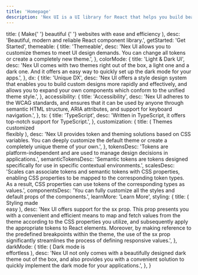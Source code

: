 ```yaml
---
title: 'Homepage'
description: 'Nex UI is a UI library for React that helps you build beautiful user interfaces.'
---
```



  title: (
    <span>
      Make{' '}
      <span className='x:tracking-tight x:inline x:font-semibold x:from-[#FF1CF7] x:to-[#b249f8] x:text-6xl x:bg-clip-text x:text-transparent x:bg-gradient-to-b'>
        beautiful
      </span>{' '}
      websites with ease and efficiency
    </span>
  ),
  desc: 'Beautiful, modern and reliable React component library.',
  getStarted: 'Get Started',
  themeable: {
    title: 'Themeable',
    desc: 'Nex UI allows you to customize themes to meet UI design demands. You can change all tokens or create a completely new theme.',
  },
  colorMode: {
    title: 'Light & Dark UI',
    desc: 'Nex UI comes with two themes right out of the box, a light one and a dark one. And it offers an easy way to quickly set up the dark mode for your apps.',
  },
  dx: {
    title: 'Unique DX',
    desc: 'Nex UI offers a style design system that enables you to build custom designs more rapidly and effectively, and allows you to expand your own components which conform to the unified theme style.',
  },
  accessibility: {
    title: 'Accessibility',
    desc: 'Nex UI adheres to the WCAG standards, and ensures that it can be used by anyone through semantic HTML structure, ARIA attributes, and support for keyboard navigation.',
  },
  ts: {
    title: 'TypeScript',
    desc: 'Written in TypeScript, it offers top-notch support for TypeScript.',
  },
  customization: {
    title: (
      <span>
        Themes customized
        <br />
        <span>flexibly</span>
      </span>
    ),
    desc: 'Nex UI provides token and theming solutions based on CSS variables. You can deeply customize the default theme or create a completely unique theme of your own.',
  },
  tokensDesc:
    'Tokens are platform-independent and are used to manage design decisions in applications.',
  semanticTokensDesc:
    'Semantic tokens are tokens designed specifically for use in specific contextual environments.',
  scalesDesc:
    'Scales can associate tokens and semantic tokens with CSS properties, enabling CSS properties to be mapped to the corresponding token types. As a result, CSS properties can use tokens of the corresponding types as values.',
  componentsDesc:
    'You can fully customize all the styles and default props of the components.',
  learnMore: 'Learn More',
  styling: {
    title: (
      <span>
        Styling made
        <br />
        <span>easy</span>
      </span>
    ),
    desc: 'Nex UI offers support for the sx prop. This prop presents you with a convenient and efficient means to map and fetch values from the theme according to the CSS properties you utilize, and subsequently apply the appropriate tokens to React elements. Moreover, by making reference to the predefined breakpoints within the theme, the use of the sx prop significantly streamlines the process of defining responsive values.',
  },
  darkMode: {
    title: (
      <span>
        Dark mode is
        <br />
        <span>effortless</span>
      </span>
    ),
    desc: 'Nex UI not only comes with a beautifully designed dark theme out of the box, and also provides you with a convenient solution to quickly implement the dark mode for your applications.',
  },
}

<HomePage translations={translations} />
